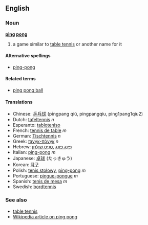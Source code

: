 ==English==
===Noun===
'''[[ping]] [[pong]]'''

# a game similar to [[table tennis]] or another name for it

====Alternative spellings====
*[[ping-pong]]

====Related terms====
*[[ping pong ball]]

====Translations====
*Chinese: [[乒乓球]] (pīngpang qiú, pingpangqiu, ping1pang1qiu2)
*Dutch: [[tafeltennis]] ''n''
*Esperanto: [[tabloteniso]]
*French: [[tennis de table]] ''m''
*German: [[Tischtennis]] ''n''
*Greek: [[πινγκ-πόνγκ]] ''n''
*Hebrew: &rlm;[[טניס שולחן|טֶנִיס שׁוּלְחָן]]&lrm;, &rlm;[[פינג פונג|פִּינְג פּוֹנְג]]&lrm;
*Italian: [[ping-pong]] ''m''
*Japanese: [[卓球]] (たっきゅう)
*Korean: [[탁구]]
*Polish: [[tenis stołowy]], [[ping-pong]] ''m''
*Portuguese: [[pingue-pongue]] ''m''
*Spanish: [[tenis de mesa]] ''m''
*Swedish: [[bordtennis]]

===See also===
*[[table tennis]]
*[[w:Ping pong|Wikipedia article on ping pong]]

<!-- there is a verb also but not sure if it's hyphenated, unhyphenated, or both -->